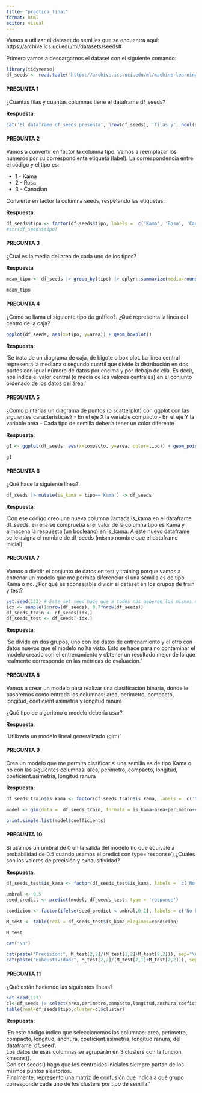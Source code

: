 ---
title: "practica_final"
format: html
editor: visual
---

Vamos a utilizar el dataset de semillas que se encuentra aquí: https://archive.ics.uci.edu/ml/datasets/seeds#

Primero vamos a descargarnos el dataset con el siguiente comando:

```{r}
library(tidyverse)
df_seeds <- read.table('https://archive.ics.uci.edu/ml/machine-learning-databases/00236/seeds_dataset.txt', col.names =c('area','perimetro','compacto','longitud','anchura','coeficient.asimetria','longitud.ranura','tipo'))
```

#### PREGUNTA 1

¿Cuantas filas y cuantas columnas tiene el dataframe df_seeds?

**Respuesta**:

```{r}
cat('El dataframe df_seeds presenta', nrow(df_seeds), 'filas y', ncol(df_seeds), 'columnas.')
```

#### PREGUNTA 2

Vamos a convertir en factor la columna tipo. Vamos a reemplazar los números por su correspondiente etiqueta (label). La correspondencia entre el código y el tipo es:

-   1 - Kama
-   2 - Rosa
-   3 - Canadian

Convierte en factor la columna seeds, respetando las etiquetas:

**Respuesta**:

```{r}
df_seeds$tipo <- factor(df_seeds$tipo, labels =  c('Kama', 'Rosa', 'Canadian'))
#str(df_seeds$tipo)
```

#### PREGUNTA 3

¿Cual es la media del area de cada uno de los tipos?

**Respuesta**

```{r}
mean_tipo <- df_seeds |> group_by(tipo) |> dplyr::summarize(media=round(mean(area), 2))

mean_tipo
```

#### PREGUNTA 4

¿Como se llama el siguiente tipo de gráfico?. ¿Qué representa la línea del centro de la caja?

```{r}
ggplot(df_seeds, aes(x=tipo, y=area)) + geom_boxplot()
```

**Respuesta**:

'Se trata de un diagrama de caja, de bigote o box plot. La línea central representa la mediana o segundo cuartil que divide la distribución en dos partes con igual número de datos por encima y por debajo de ella. Es decir, nos indica el valor central (o media de los valores centrales) en el conjunto ordenado de los datos del área.'

#### PREGUNTA 5

¿Como pintarías un diagrama de puntos (o scatterplot) con ggplot con las siguientes características? - En el eje X la variable compacto - En el eje Y la variable area - Cada tipo de semilla debería tener un color diferente

**Respuesta**:

```{r}
g1 <- ggplot(df_seeds, aes(x=compacto, y=area, color=tipo)) + geom_point(alpha = 0.5) + xlab('Compacto') + ylab('Area') + ggtitle('Area vs. Compacto', subtitle = 'Diferenciando tipo de semilla') + guides(color = guide_legend(title = 'Tipo de semilla:')) + theme_light() + scale_x_continuous(breaks = seq(0, 1, .02)) + scale_y_continuous(breaks = seq(10, 25, 1.5))

g1 
```

#### PREGUNTA 6

¿Qué hace la siguiente línea?:

```{r}
df_seeds |> mutate(is_kama = tipo=='Kama') -> df_seeds
```

**Respuesta**:

'Con ese código creo una nueva columna llamada is_kama en el dataframe df_seeds, en ella se comprueba si el valor de la columna tipo es Kama y almacena la respuesta (un booleano) en is_kama. A este nuevo dataframe se le asigna el nombre de df_seeds (mismo nombre que el dataframe inicial).

#### PREGUNTA 7

Vamos a dividir el conjunto de datos en test y training porque vamos a entrenar un modelo que me permita diferenciar si una semilla es de tipo Kama o no. ¿Por qué es aconsejable dividir el dataset en los grupos de train y test?

```{r}
set.seed(123) # Este set.seed hace que a todos nos generen los mismos número aleatorios
idx <- sample(1:nrow(df_seeds), 0.7*nrow(df_seeds))
df_seeds_train <- df_seeds[idx,]
df_seeds_test <- df_seeds[-idx,]
```

**Respuesta**:

'Se divide en dos grupos, uno con los datos de entrenamiento y el otro con datos nuevos que el modelo no ha visto. Esto se hace para no contaminar el modelo creado con el entrenamiento y obtener un resultado mejor de lo que realmente corresponde en las métricas de evaluación.'

#### PREGUNTA 8

Vamos a crear un modelo para realizar una clasificación binaria, donde le pasaremos como entrada las columnas: area, perimetro, compacto, longitud, coeficient.asimetria y longitud.ranura

¿Qué tipo de algoritmo o modelo debería usar?

**Respuesta**:

'Utilizaría un modelo lineal generalizado (glm)'

#### PREGUNTA 9

Crea un modelo que me permita clasificar si una semilla es de tipo Kama o no con las siguientes columnas: area, perimetro, compacto, longitud, coeficient.asimetria, longitud.ranura

**Respuesta**:

```{r}
df_seeds_train$is_kama <- factor(df_seeds_train$is_kama, labels =  c('No kama', 'Kama'))

model <- glm(data =  df_seeds_train, formula = is_kama~area+perimetro+compacto+longitud+coeficient.asimetria+longitud.ranura, family = binomial(link='logit'))

print.simple.list(model$coefficients)
```

#### PREGUNTA 10

Si usamos un umbral de 0 en la salida del modelo (lo que equivale a probabilidad de 0.5 cuando usamos el predict con type='response') ¿Cuales son los valores de precisión y exhausitividad?

**Respuesta**.

```{r}
df_seeds_test$is_kama <- factor(df_seeds_test$is_kama, labels =  c('No kama', 'Kama'))

umbral <- 0.5
seed_predict <- predict(model, df_seeds_test, type = 'response')

condicion <- factor(ifelse(seed_predict < umbral,0,1), labels = c('No kama', 'Kama'))

M_test <- table(real = df_seeds_test$is_kama,elegimos=condicion)

M_test

cat("\n")

cat(paste("Precision:", M_test[2,2]/(M_test[1,2]+M_test[2,2])), sep="\n")
cat(paste("Exhaustividad:", M_test[2,2]/(M_test[2,1]+M_test[2,2])), sep="\n")
```

#### PREGUNTA 11

¿Qué están haciendo las siguientes líneas?

```{r}
set.seed(123)
cl<-df_seeds |> select(area,perimetro,compacto,longitud,anchura,coeficient.asimetria,longitud.ranura) |> kmeans(3)
table(real=df_seeds$tipo,cluster=cl$cluster)
```

**Respuesta**:

'En este código indico que seleccionemos las columnas: area, perimetro, compacto, longitud, anchura, coeficient.asimetria, longitud.ranura, del dataframe 'df_seed'. \
Los datos de esas columnas se agruparán en 3 clusters con la función kmeans(). \
Con set.seeds() hago que los centroides iniciales siempre partan de los mismos puntos aleatorios.\
Finalmente, represento una matriz de confusión que indica a qué grupo corresponde cada uno de los clusters por tipo de semilla.'
